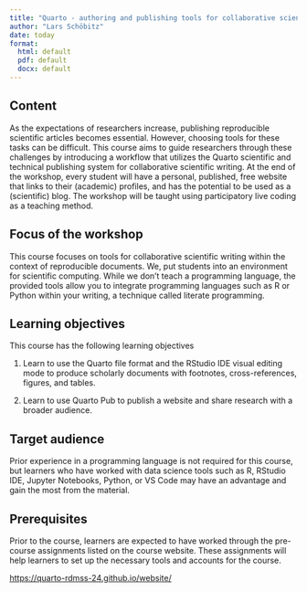 ```yaml
---
title: "Quarto - authoring and publishing tools for collaborative scientific writing"
author: "Lars Schöbitz"
date: today
format: 
  html: default
  pdf: default
  docx: default
---
```


## Content

As the expectations of researchers increase, publishing reproducible scientific articles becomes essential. However, choosing tools for these tasks can be difficult. This course aims to guide researchers through these challenges by introducing a workflow that utilizes the Quarto scientific and technical publishing system for collaborative scientific writing. At the end of the workshop, every student will have a personal, published, free website that links to their (academic) profiles, and has the potential to be used as a (scientific) blog. The workshop will be taught using participatory live coding as a teaching method.

## Focus of the workshop 

This course focuses on tools for collaborative scientific writing within the context of reproducible documents. We, put students into an environment for scientific computing. While we don't teach a programming language, the provided tools allow you to integrate programming languages such as R or Python within your writing, a technique called literate programming.

## Learning objectives

This course has the following learning objectives

1.  Learn to use the Quarto file format and the RStudio IDE visual editing mode to produce scholarly documents with footnotes, cross-references, figures, and tables.

2.  Learn to use Quarto Pub to publish a website and share research with a broader audience.

## Target audience

Prior experience in a programming language is not required for this course, but learners who have worked with data science tools such as R, RStudio IDE, Jupyter Notebooks, Python, or VS Code may have an advantage and gain the most from the material.

## Prerequisites

Prior to the course, learners are expected to have worked through the pre-course assignments listed on the course website. These assignments will help learners to set up the necessary tools and accounts for the course.

<https://quarto-rdmss-24.github.io/website/>
